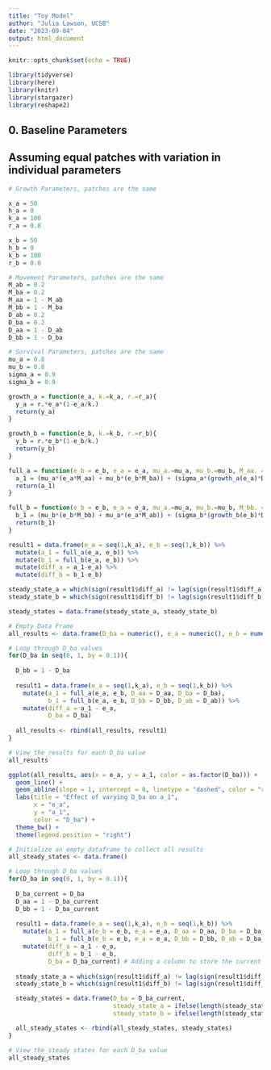 ```yaml
---
title: "Toy Model"
author: "Julia Lawson, UCSB"
date: "2023-09-04"
output: html_document
---
```


```r
knitr::opts_chunk$set(echo = TRUE)

library(tidyverse)
library(here)
library(knitr)
library(stargazer)
library(reshape2)
```

## 0. Baseline Parameters

## Assuming equal patches with variation in individual parameters

```r

# Growth Parameters, patches are the same

x_a = 50
h_a = 0
k_a = 100
r_a = 0.8

x_b = 50
h_b = 0
k_b = 100
r_b = 0.8

# Movement Parameters, patches are the same
M_ab = 0.2
M_ba = 0.2
M_aa = 1 - M_ab
M_bb = 1 - M_ba
D_ab = 0.2
D_ba = 0.2
D_aa = 1 - D_ab
D_bb = 1 - D_ba

# Survival Parameters, patches are the same
mu_a = 0.8
mu_b = 0.8
sigma_a = 0.9
sigma_b = 0.9

```

```r

growth_a = function(e_a, k.=k_a, r.=r_a){
  y_a = r.*e_a*(1-e_a/k.)
  return(y_a)
}

growth_b = function(e_b, k.=k_b, r.=r_b){
  y_b = r.*e_b*(1-e_b/k.)
  return(y_b)
}

full_a = function(e_b = e_b, e_a = e_a, mu_a.=mu_a, mu_b.=mu_b, M_aa. = M_aa, M_ba. = M_ba, sigma_a.=sigma_a, D_aa. = D_aa, D_ba. = D_ba){
  a_1 = (mu_a*(e_a*M_aa) + mu_b*(e_b*M_ba)) + (sigma_a*(growth_a(e_a)*D_aa + growth_a(e_b)*D_ba))
  return(a_1)
}

full_b = function(e_b = e_b, e_a = e_a, mu_a.=mu_a, mu_b.=mu_b, M_bb. = M_bb, M_ab. = M_ab, sigma_b.=sigma_b, D_bb. = D_bb, D_ab. = D_ab){
  b_1 = (mu_b*(e_b*M_bb) + mu_a*(e_a*M_ab)) + (sigma_b*(growth_b(e_b)*D_bb + growth_b(e_a)*D_ab))
  return(b_1)
}

result1 = data.frame(e_a = seq(1,k_a), e_b = seq(1,k_b)) %>% 
  mutate(a_1 = full_a(e_a, e_b)) %>% 
  mutate(b_1 = full_b(e_a, e_b)) %>%
  mutate(diff_a = a_1-e_a) %>% 
  mutate(diff_b = b_1-e_b)

```

```r
  
steady_state_a = which(sign(result1$diff_a) != lag(sign(result1$diff_a)))
steady_state_b = which(sign(result1$diff_b) != lag(sign(result1$diff_b)))

steady_states = data.frame(steady_state_a, steady_state_b)

```

```r

# Empty Data Frame
all_results <- data.frame(D_ba = numeric(), e_a = numeric(), e_b = numeric(), a_1 = numeric(), b_1 = numeric(), diff_a = numeric())

# Loop through D_ba values
for(D_ba in seq(0, 1, by = 0.1)){
  
  D_bb = 1 - D_ba
  
  result1 = data.frame(e_a = seq(1,k_a), e_b = seq(1,k_b)) %>%
    mutate(a_1 = full_a(e_a, e_b, D_aa = D_aa, D_ba = D_ba),
           b_1 = full_b(e_a, e_b, D_bb = D_bb, D_ab = D_ab)) %>%
    mutate(diff_a = a_1 - e_a,
           D_ba = D_ba)
  
  all_results <- rbind(all_results, result1)
}

# View the results for each D_ba value
all_results

```

```r

ggplot(all_results, aes(x = e_a, y = a_1, color = as.factor(D_ba))) +
  geom_line() +
  geom_abline(slope = 1, intercept = 0, linetype = "dashed", color = "red") +
  labs(title = "Effect of varying D_ba on a_1",
       x = "e_a",
       y = "a_1",
       color = "D_ba") +
  theme_bw() +
  theme(legend.position = "right")

```

```r
# Initialize an empty dataframe to collect all results
all_steady_states <- data.frame()

# Loop through D_ba values
for(D_ba in seq(0, 1, by = 0.1)){
  
  D_ba_current = D_ba
  D_aa = 1 - D_ba_current
  D_bb = 1 - D_ba_current
  
  result1 = data.frame(e_a = seq(1,k_a), e_b = seq(1,k_b)) %>% 
    mutate(a_1 = full_a(e_b = e_b, e_a = e_a, D_aa = D_aa, D_ba = D_ba_current),
           b_1 = full_b(e_b = e_b, e_a = e_a, D_bb = D_bb, D_ab = D_ba_current)) %>%
    mutate(diff_a = a_1 - e_a,
           diff_b = b_1 - e_b,
           D_ba = D_ba_current) # Adding a column to store the current D_ba
  
  steady_state_a = which(sign(result1$diff_a) != lag(sign(result1$diff_a)))
  steady_state_b = which(sign(result1$diff_b) != lag(sign(result1$diff_b)))

  steady_states = data.frame(D_ba = D_ba_current,
                             steady_state_a = ifelse(length(steady_state_a) > 0, result1$e_a[steady_state_a], NA),
                             steady_state_b = ifelse(length(steady_state_b) > 0, result1$e_b[steady_state_b], NA))

  all_steady_states <- rbind(all_steady_states, steady_states)
}

# View the steady states for each D_ba value
all_steady_states
```
